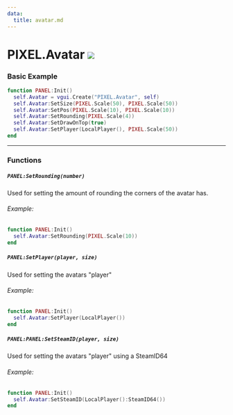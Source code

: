 ```yaml
---
data:
  title: avatar.md
---
```


# PIXEL.Avatar ![](http://localhost:3000/client.png)

### Basic Example

  ```lua #
  function PANEL:Init()
    self.Avatar = vgui.Create("PIXEL.Avatar", self)
	self.Avatar:SetSize(PIXEL.Scale(50), PIXEL.Scale(50))
	self.Avatar:SetPos(PIXEL.Scale(10), PIXEL.Scale(10))
	self.Avatar:SetRounding(PIXEL.Scale(4))
	self.Avatar:SetDrawOnTop(true)
    self.Avatar:SetPlayer(LocalPlayer(), PIXEL.Scale(50))
  end
  ```

---

### Functions

##### `PANEL:SetRounding(number)`
  Used for setting the amount of rounding the corners of the avatar has.

  ###### Example:
  ```lua #
  function PANEL:Init()
    self.Avatar:SetRounding(PIXEL.Scale(10))
  end
  ```

##### `PANEL:SetPlayer(player, size)`
  Used for setting the avatars "player"

  ###### Example:
  ```lua #
  function PANEL:Init()
    self.Avatar:SetPlayer(LocalPlayer())
  end
  ```

##### `PANEL:PANEL:SetSteamID(player, size)`
  Used for setting the avatars "player" using a SteamID64

  ###### Example:
  ```lua #
  function PANEL:Init()
    self.Avatar:SetSteamID(LocalPlayer():SteamID64())
  end
  ```